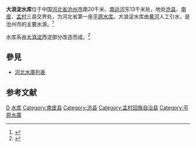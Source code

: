 {{Infobox Reservoir | 
|name                     = 大浪淀水库
|nickname                 = 
|image                    = 
|image_caption            = 
|map                      = 
|map_caption              = 
|pushpin_map              = China Hebei
|pushpin_map_caption      = 大浪淀水库在河北的位置
|code                     = BCH16000022
|class                    = 大（二）型[[水库|水库]]
|location_of_reservoir    = [[河北省|河北省]][[沧州市|沧州市]]
|location_of_dam          = 
|inflow                   = [[代庄引水渠|代庄引水渠]]
|outflow                  = [[大浪淀排水渠|大浪淀排水渠]]
|catchment_area           = 
|reservoir_area           = 16.89
|mean_depth               = 
|maximum_depth            = 
|flood_level              = 12.47
|normal_water_level       = 
|dead_water_level         = 
|water_quality            = 
|island                   = 
|maximum_storage_capacity = 1.03亿
|normal_storage_capacity  = 
|dead_storage_capacity    = 
|type_of_dam              = 均质土坝
|elevation_of_dam         = 14
|height_of_dam            = 7.5
|length_of_dam            = 16670
|width_of_dam             = 8
|installed_capacity       = 
|irrigated_area           = 
|start                    = 
|complete                 = 
|cost                     = 
|emigrate                 = 
|latd = 38
|latm = 06
|lats = 30
|latNS = N
|longd = 116
|longm = 51
|longs = 38
|longEW = E
|website = 
|footnotes = <ref>{{Cite web |url=http://www.tsdh.net/%E6%B0%B4%E5%88%A9%E6%96%87%E7%8C%AE%E6%B1%87%E7%BC%96/PDF%E6%96%87%E6%A1%A3/%E4%B8%AD%E5%9B%BD%E6%B0%B4%E5%BA%93%E5%90%8D%E7%A7%B0%E4%BB%A3%E7%A0%81.pdf |title=中国水库名称代码 |accessdate=2020-10-05 |archive-date=2015-05-05 |archive-url=https://web.archive.org/web/20150505182029/http://www.tsdh.net/%E6%B0%B4%E5%88%A9%E6%96%87%E7%8C%AE%E6%B1%87%E7%BC%96/PDF%E6%96%87%E6%A1%A3/%E4%B8%AD%E5%9B%BD%E6%B0%B4%E5%BA%93%E5%90%8D%E7%A7%B0%E4%BB%A3%E7%A0%81.pdf |dead-url=yes }}</ref><ref>[http://www.hxuc.com/news_show.php?id=22530 沧州市大浪淀水库一期工程项目]{{dead link|date=2017年12月 |bot=InternetArchiveBot |fix-attempted=yes }}</ref><ref>{{cite journal |title=大浪淀水库均质土坝干容重控制指标设计 |author=孙秀义 |journal=南水北调与水利科技 |year=2002 |volume= |issue=6 |pages= |url=http://www.cnki.com.cn/Article/CJFDTotal-NSBD200206016.htm |access-date=2010-10-16 |archive-date=2016-03-04 |archive-url=https://web.archive.org/web/20160304114220/http://www.cnki.com.cn/Article/CJFDTotal-NSBD200206016.htm |dead-url=no }}</ref>
}}
'''大浪淀水库'''位于中国[[河北省|河北省]][[沧州市|沧州市]]南20千米、[[南运河|南运河]]东13千米处，地处[[沧县|沧县]]、[[南皮|南皮]]、[[孟村|孟村]]三县交界处，为河北省第一座[[平原水库|平原水库]]。大浪淀水库由[[黄河|黄河]]人工引水，是沧州市的主要水源。<ref>{{cite journal |title=沦州大浪淀水库巨颤藻“水华”的处理 |author=邢宏 |journal=中国给水排水 |year=2005 |volume=21 |issue=5 |pages=83 |url=http://www.cqvip.com/qk/95430x/200505/15582687.html |access-date=2010-10-16 |archive-date=2020-09-18 |archive-url=https://web.archive.org/web/20200918075212/http://www.cqvip.com/qk/95430x/200505/15582687.html |dead-url=no }}</ref>

水库系由[[大浪淀|大浪淀]]西淀部分改造而成。<ref name="中国河湖大典">{{cite book zh |author=《[[中国河湖大典|中国河湖大典]]》编纂委员会 |title=《中国河湖大典·海河卷》 |format=M |edition=1 |location=北京 |publisher=中国水利水电出版社 |date=2013年1月 |pages=210页 |id= ISBN 978-7-5170-0563-6}}</ref>
== 參見 ==
* [[河北水庫列表|河北水庫列表]]

== 参考文献 ==
{{reflist}}

{{DEFAULTSORT:D大}}
[[Category:河北水库|D]]
[[Category:沧州地理|水库]]
[[Category:南皮县|Category:南皮县]]
[[Category:沧县|Category:沧县]]
[[Category:孟村回族自治县|Category:孟村回族自治县]]
[[Category:平原水庫|Category:平原水庫]]